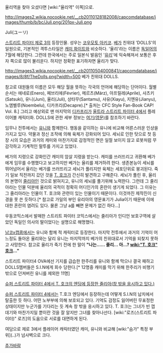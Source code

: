 율리역을 찾아 오셨다면 [wiki:"율리역" 이쪽]으로.

http://images2.wikia.nocookie.net/__cb20110128182008/capcomdatabase/images/thumb/b/bc/Juli.png/201px-Juli.png

Juli(ユーリ)

[[스트리트 파이터 제로 3]]의 등장인물. 성우는 [[코우모토 아키코]]. [[베가]] 친위대 'DOLLS'의 일원으로, 기본적인 격투스타일은 [[캐미 화이트]]와 비슷하다. '율리'라는 이름은 [[독일어]]의 7월에 해당한다. 그런데 한국에서는 주로 일본식 발음인 '[[유리]]'에 익숙해져서 보통은 후자 쪽으로 많이 불리운다. 하지만 정확한 표기하자면 율리가 맞다. 

http://images3.wikia.nocookie.net/__cb20110504000841/capcomdatabase/images/8/8f/TheDolls.png?width=500
베가 친위대 DOLLS.

참고로 대원들의 이름은 모두 해당 월을 뜻하는 각국의 언어에 해당하는 단어이다. 월별 순서는 에네로(Enero), 페브리에(Février), 메르츠(März), 아프릴레(Aprile), 사츠키(Satsuki), 유니(Juni), 율리(Juli), 상타무(Santamu), 샤유(Xiayu), 지엔유(Jianyu), 노엠벨루(Noembelu), 디카프리(Decapre).[* 출처는 CFC Style Fan-Book CAP! Vol. 8.] 그리고 예상외로 맨 마지막의 [[디카프리]]가 [[울트라 스트리트 파이터 4]]에서 플레이어블 캐릭터화. DOLLS에 관한 세부 정보는 [http://streetfighter.wikia.com/wiki/The_Dolls 여기(영문)]를 참조하기 바란다.

임무나 전투에서는 [[유니]]와 함께한다. 행동을 같이하는 유니에 비교해 어른스러운 인상을 가지고 있다. 약물과 정신 조작에 의해 육체가 강화되어 있다. 세뇌로 인한 탓으로 첫 등장 시의 모습은 과거의 캐미와 마찬가지로 감정적인 면은 일절 보이지 않고 로봇처럼 무감각하고 기계적인 말투를 가지고 있었다.

베가의 지령으로 강화인간 캐미의 암살 지령을 받는다. 캐미를 쓰러뜨리고 귀환해 베가에게 임무를 수행했다고 보고하지만 베가는 율리를 제거하려 한다. 생존본능이 세뇌를 뛰어넘어서 율리는 베가를 쓰러뜨리고 세뇌가 풀리지만 육체는 세포단위로 붕괴된다. 죽기 일보 직전까지 갔던 것을 [[T. 호크]]가 간신히 발견하고 구해준다. 세뇌가 풀린 후, 율리의 본명이 [[줄리아]]인 것으로 밝혀지고, 유니의 세뇌를 풀기위해 노력한다. 그런데 그 줄리아라는 인물 덕분에 율리의 국적이 정확히 어디인가의 혼란이 생기게 되었다. 그 이유는 그 줄리아라는 인물이 T. 호크와 관련이 있는 인물이기 때문이다. 이것까진 제작진이 신경을 못 쓴 듯하다.[* 참고로 가일의 부인 유리아의 영문표기가 Julia이기 때문에 이에 대한 혼란의 염려도 있다. 물론 그냥 a를 빼면 문제가 없긴 하다...]

우동코믹스에서 발매한 스트리트 파이터 코믹스에서는 줄리아가 인디언 보호구역에 살았던 독일인 의사의 딸이었다는 설명으로 해명했다.

[[남코x캡콤]]에서는 유니와 함께 적 캐릭터로 등장한다. 마지막 전투에서 과거의 기억이 어느정도 돌아온 율리와는 달리 유니는 마지막까지 베가의 친위대로서 기억을 되찾지 못하고 사망한다. 참고로 율리가 죽기 전에 한 말이 '''"나는...... 줄리... 아...? [[wiki:"T. 호크" 호크]]..."'''

스트리트 파이터4 OVA에선 기지를 급습한 한주리를 유니와 함께 막으나 결국 패하고 DOLLS멤버들은 S.I.N에게 회수 당한다.[* 12명중 캐미를 막기 위해 한주리가 비행기 밖으로 던져버린 유니를 제외한 11명]

[http://www.youtube.com/watch?v=57ZpAuNWTDg 슈퍼 스트리트 파이터 4에서 T. 호크의 엔딩에 등장한 줄리아(창 밖을 응시하고 있다.)]

[[슈퍼 스트리트 파이터 4]]에서는 T.호크 엔딩에서 등장하는데 어떻게 S.I.N의 납치에서 탈출한 듯 하다. 어떤 노부부에 의해 보호되고 있다. 기억도 감정도 잃어버린 무표정한 상태이지만 누군가를 기다리는 듯 계속 창 밖을 응시하고 있다. T. 호크는 그녀가 빈 껍데기와 마찬가지일 뿐이란 것을 잘 알지만 그녀를 찾아나선다. [wiki:"로즈(스트리트 파이터)" 로즈]의 도움으로 서로를 대면하게 된다.

여담으로 제로 3에서 플레이어 캐릭터였던 캐미, 유니와 비교해 [wiki:"슴가" 특정 부위](..)가 넘사벽으로 크다. 

[[추가바람]]
